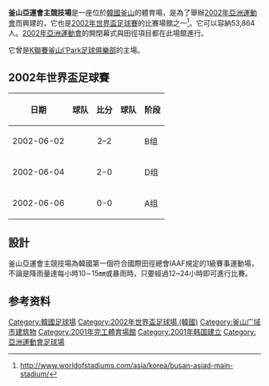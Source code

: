 {{expand|time=2011-01-22T16:13:56+00:00}}
{{primarysources|time=2011-01-22T16:13:56+00:00}}
{{Infobox Stadium
| stadium_name      = 釜山亞運會主競技場
| nickname          = 
| image             = [[File:BusanAsiadStadium.jpg|300px]]
| location          = {{KOR}}[[釜山廣域市|釜山廣域市]][[蓮堤區|蓮堤區]]世界盃大路344號
| coordinates       = 
| broke_ground      = 
| opened            = 2001年7月
| renovated         = 
| expanded          = 
| closed            = 
| demolished        = 
| owner             = 
| operator          = 
| surface           = 
| Constructor       = 
| construction_cost = 
| architect         = 
| former_names      = 
| tenants           = [[釜山I'Park足球俱樂部|釜山I'Park足球俱樂部]] (2003-2014)<br /> [[2002年亞洲運動會|2002年亞洲運動會]] <br /> [[2002年世界盃足球賽|2002年世界盃]]
| seating_capacity  = 53,864
| dimensions        = 
}}

'''釜山亞運會主競技場'''是一座位於[[韓國|韓國]][[釜山|釜山]]的體育場，是為了舉辦[[2002年亞洲運動會|2002年亞洲運動會]]而興建的，它也是[[2002年世界盃足球賽|2002年世界盃足球賽]]的比賽場館之一<ref>http://www.worldofstadiums.com/asia/korea/busan-asiad-main-stadium/</ref>。它可以容納53,864人。[[2002年亞洲運動會|2002年亞洲運動會]]的開閉幕式與田徑項目都在此場館進行。

它曾是[[K聯賽|K聯賽]][[釜山I'Park足球俱樂部|釜山I'Park足球俱樂部]]的主場。

== 2002年世界盃足球賽 ==
{| class="wikitable" style="text-align: left;" width="60%"
|-
!日期
!球队
!比分
!球队
!阶段
|-
|2002-06-02||{{fb|PAR}}||style="text-align:center;"|2–2||{{fb|RSA}}||B组
|-
|2002-06-04||'''{{fb|KOR}}'''||style="text-align:center;"|2-0||{{fb|POL}}||D组
|-
|2002-06-06||{{fb|FRA}}||style="text-align:center;"|0-0||{{fb|URU}}||A组
|}

== 設計 ==
釜山亞運會主競技場為韓國第一個符合國際田徑總會IAAF規定的1級賽事運動場，不論是降雨量達每小時10∼15㎜或暴雨時，只要經過12~24小時即可進行比賽。

==参考资料==
{{Reflist}}

{{Start box}}
{{succession box |
  title=[[亞洲運動會|亞洲運動會]]<br /> 開閉幕式場地|
  before=[[拉加曼加拉體育場|拉加曼加拉體育場]]<br />{{Flagicon|THA}} [[泰國|泰國]]|
  after=[[哈里發國際體育場|哈里發國際體育場]]<br />{{Flagicon|QAT}} [[杜哈|杜哈]]|
  years=[[2002年亞洲運動會|2002年]]
}}
{{End box}}
{{亞洲運動會主場館}}
{{2002 FIFA World Cup stadiums}}

{{DEFAULTSORT:Busan Asiad Main Stadium}}
[[Category:韓國足球場|Category:韓國足球場]]
[[Category:2002年世界盃足球場_(韓國)|Category:2002年世界盃足球場 (韓國)]]
[[Category:釜山广域市建筑物|Category:釜山广域市建筑物]]
[[Category:2001年完工體育場館|Category:2001年完工體育場館]]
[[Category:2001年韩国建立|Category:2001年韩国建立]]
[[Category:亞洲運動會足球場|Category:亞洲運動會足球場]]